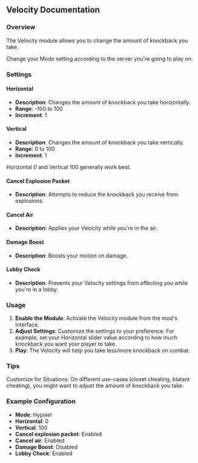 
## Velocity Documentation

### Overview
The Velocity module allows you to change the amount of knockback you take.

<Callout type="default" emoji="️👾">
Change your Mode setting according to the server you're going to play on.
</Callout>

### Settings

#### Horizontal
- **Description**: Changes the amount of knockback you take horizontally.
- **Range**: -100 to 100
- **Increment**: 1

#### Vertical
- **Description**: Changes the amount of knockback you take vertically.
- **Range**: 0 to 100
- **Increment**: 1

<Callout type="default" emoji="️👾">
Horizontal 0 and Vertical 100 generally work best.
</Callout>

#### Cancel Explosion Packet
- **Description**: Attempts to reduce the knockback you receive from explosions.

#### Cancel Air
- **Description**: Applies your Velocity while you're in the air.

#### Damage Boost
- **Description**: Boosts your motion on damage.

#### Lobby Check
- **Description**: Prevents your Velocity settings from affecting you while you're in a lobby.


### Usage
1. **Enable the Module**: Activate the Velocity module from the mod's interface.
2. **Adjust Settings**: Customize the settings to your preference. For example, set your Horizontal slider value according to how much knockback you want your player to take.
3. **Play**: The Velocity will help you take less/more knockback on combat.

### Tips
<Callout type="default" emoji="️🚀">
Customize for Situations: On different use-cases (closet cheating, blatant cheating), you might want to adjust the amount of knockback you take.
</Callout>

### Example Configuration
- **Mode**: Hypixel
- **Horizontal**: 0
- **Vertical**: 100
- **Cancel explosion packet**: Enabled
- **Cancel air**: Enabled
- **Damage Boost**: Disabled
- **Lobby Check**: Enabled



